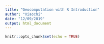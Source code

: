 ```yaml
---
title: "Geocomputation with R Introduction"
author: "Xiaochi"
date: "12/09/2019"
output: html_document
---
```


```r
knitr::opts_chunk$set(echo = TRUE)
```


